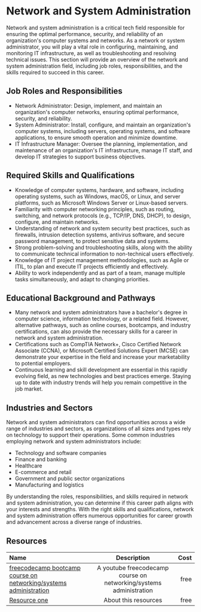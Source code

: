 # Network and System Administration

Network and system administration is a critical tech field responsible for ensuring the optimal performance, security, and
reliability of an organization's computer systems and networks. As a network or system administrator, you will play a vital
role in configuring, maintaining, and monitoring IT infrastructure, as well as troubleshooting and resolving technical issues.
This section will provide an overview of the network and system administration field, including job roles, responsibilities,
and the skills required to succeed in this career.

## Job Roles and Responsibilities

- Network Administrator: Design, implement, and maintain an organization's computer networks, ensuring optimal performance,
  security, and reliability.
- System Administrator: Install, configure, and maintain an organization's computer systems, including servers, operating
  systems, and software applications, to ensure smooth operation and minimize downtime.
- IT Infrastructure Manager: Oversee the planning, implementation, and maintenance of an organization's IT infrastructure,
  manage IT staff, and develop IT strategies to support business objectives.

## Required Skills and Qualifications

- Knowledge of computer systems, hardware, and software, including operating systems, such as Windows, macOS, or Linux,
  and server platforms, such as Microsoft Windows Server or Linux-based servers.
- Familiarity with computer networking principles, such as routing, switching, and network protocols
  (e.g., TCP/IP, DNS, DHCP), to design, configure, and maintain networks.
- Understanding of network and system security best practices, such as firewalls, intrusion detection systems,
  antivirus software, and secure password management, to protect sensitive data and systems.
- Strong problem-solving and troubleshooting skills, along with the ability to communicate technical information to
  non-technical users effectively.
- Knowledge of IT project management methodologies, such as Agile or ITIL, to plan and execute IT projects efficiently
  and effectively.
- Ability to work independently and as part of a team, manage multiple tasks simultaneously, and adapt to changing priorities.

## Educational Background and Pathways

- Many network and system administrators have a bachelor's degree in computer science, information technology, or a related
  field. However, alternative pathways, such as online courses, bootcamps, and industry certifications, can also provide the
  necessary skills for a career in network and system administration.
- Certifications such as CompTIA Network+, Cisco Certified Network Associate (CCNA), or Microsoft Certified Solutions Expert
  (MCSE) can demonstrate your expertise in the field and increase your marketability to potential employers.
- Continuous learning and skill development are essential in this rapidly evolving field, as new technologies and best
  practices emerge. Staying up to date with industry trends will help you remain competitive in the job market.

## Industries and Sectors

Network and system administrators can find opportunities across a wide range of industries and sectors, as organizations
of all sizes and types rely on technology to support their operations. Some common industries employing network and system
administrators include:

- Technology and software companies
- Finance and banking
- Healthcare
- E-commerce and retail
- Government and public sector organizations
- Manufacturing and logistics

By understanding the roles, responsibilities, and skills required in network and system administration, you can determine
if this career path aligns with your interests and strengths. With the right skills and qualifications, network and
system administration offers numerous opportunities for career growth and advancement across a diverse range of industries.

## Resources

| Name   | Description | Cost |
| :----- | :----: | ----: |
| [freecodecamp bootcamp course on networking/systems administration](https://www.youtube.com/watch?v=qiQR5rTSshw)    |  A youtube freecodecamp course on networking/systems administration   |   free |
| [Resource one](https://example.com/)    |  About this resources   |   free |